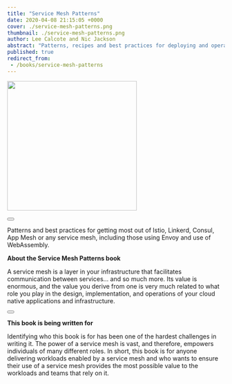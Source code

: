 ```yaml
---
title: "Service Mesh Patterns"
date: 2020-04-08 21:15:05 +0000
cover: ./service-mesh-patterns.png
thumbnail: ./service-mesh-patterns.png
author: Lee Calcote and Nic Jackson
abstract: "Patterns, recipes and best practices for deploying and operating service meshes."
published: true
redirect_from:
 - /books/service-mesh-patterns
---
```




<BookWrapper>

<div className="book">
  <a href="https://www.oreilly.com/library/view/service-mesh-patterns/9781492086444/">
    <img className="card" width="300px" src={service_mesh_pattern_book} align="center" />
  </a><div>&nbsp;</div>
  <Button primary className="banner-btn one pa-8" title="Get the Book" url="https://www.oreilly.com/library/view/service-mesh-patterns/9781492086444/" external="true"/>
</div>


<p>
  Patterns and best practices for getting most out of Istio, Linkerd, Consul, App Mesh or <Link to="/service-mesh-landscape">any service mesh</Link>, including those using Envoy and use of WebAssembly.
</p>

<p><strong>About the Service Mesh Patterns book</strong></p>

A service mesh is a layer in your infrastructure that facilitates communication between services… and so much more. Its value is enormous, and the value you derive from one is very much related to what role you play in the design, implementation, and operations of your cloud native applications and infrastructure.

<div className="center">
  <Button secondary className="banner-btn" title="Visit Service Mesh Patterns website" url="https://service-mesh-patterns.github.io/service-mesh-patterns/" external="true"/>
</div>

<p><strong>This book is being written for</strong></p>

Identifying who this book is for has been one of the hardest challenges in writing it. The power of a service mesh is vast, and therefore, empowers individuals of many different roles. In short, this book is for anyone delivering workloads enabled by a service mesh and who wants to ensure their use of a service mesh provides the most possible value to the workloads and teams that rely on it.

<br/>

<Table/>
<br />

</BookWrapper>
